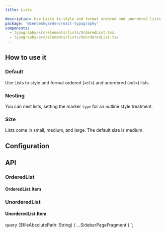 ```yaml
---
title: Lists

description: Use Lists to style and format ordered and unordered lists.
package: '@zendeskgarden/react-typography'
components:
  - typography/src/elements/lists/OrderedList.tsx
  - typography/src/elements/lists/UnorderedList.tsx
---
```


## How to use it

### Default

Use Lists to style and format ordered (`<ol>`) and unordered (`<ul>`) lists.


<CodeExample code={DefaultCode}>
  <Default />
</CodeExample>

### Nesting

You can nest lists, setting the marker `type` for an outline style treatment.


<CodeExample code={NestingCode}>
  <Nesting />
</CodeExample>

### Size

Lists come in small, medium, and large. The default size is medium.


<CodeExample code={SizeCode}>
  <Size />
</CodeExample>

## Configuration

<Configuration reactPackage={props.data.mdx.package} components={props.data.mdx.components} />

## API


### OrderedList

<Component components={props.data.mdx.components} componentName="orderedList" />

<PropSheet components={props.data.mdx.components} componentName="orderedList" />

#### OrderedList.Item

<Component components={COMPONENTS} componentName="orderedList.item" />

### UnorderedList

<Component components={props.data.mdx.components} componentName="unorderedList" />

<PropSheet components={props.data.mdx.components} componentName="unorderedList" />

#### UnorderedList.Item

<Component components={COMPONENTS} componentName="unorderedList.item" />


  query ($fileAbsolutePath: String) {
    ...SidebarPageFragment
  }
`;
